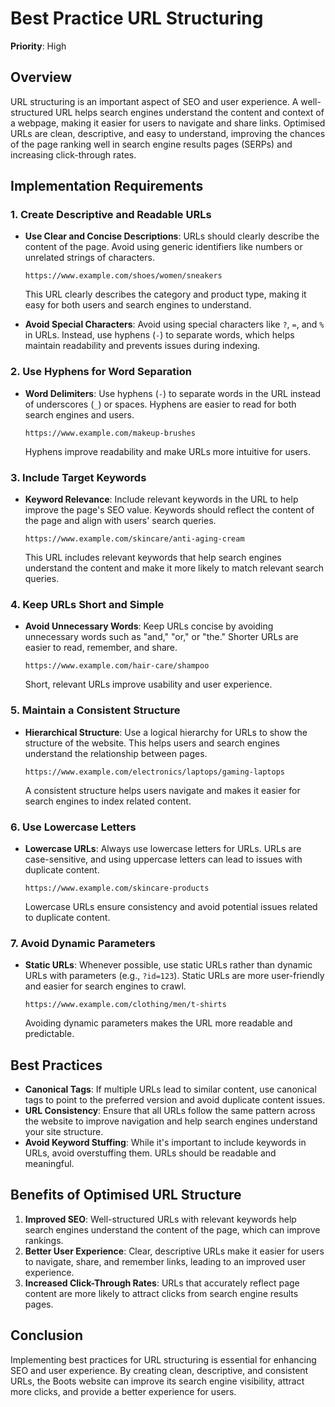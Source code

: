 
# Best Practice URL Structuring

**Priority**: High

## Overview

URL structuring is an important aspect of SEO and user experience. A well-structured URL helps search engines understand the content and context of a webpage, making it easier for users to navigate and share links. Optimised URLs are clean, descriptive, and easy to understand, improving the chances of the page ranking well in search engine results pages (SERPs) and increasing click-through rates.

## Implementation Requirements

### 1. Create Descriptive and Readable URLs

- **Use Clear and Concise Descriptions**: URLs should clearly describe the content of the page. Avoid using generic identifiers like numbers or unrelated strings of characters.
  ```
  https://www.example.com/shoes/women/sneakers
  ```
  This URL clearly describes the category and product type, making it easy for both users and search engines to understand.

- **Avoid Special Characters**: Avoid using special characters like `?`, `=`, and `%` in URLs. Instead, use hyphens (`-`) to separate words, which helps maintain readability and prevents issues during indexing.

### 2. Use Hyphens for Word Separation

- **Word Delimiters**: Use hyphens (`-`) to separate words in the URL instead of underscores (`_`) or spaces. Hyphens are easier to read for both search engines and users.
  ```
  https://www.example.com/makeup-brushes
  ```
  Hyphens improve readability and make URLs more intuitive for users.

### 3. Include Target Keywords

- **Keyword Relevance**: Include relevant keywords in the URL to help improve the page's SEO value. Keywords should reflect the content of the page and align with users' search queries.
  ```
  https://www.example.com/skincare/anti-aging-cream
  ```
  This URL includes relevant keywords that help search engines understand the content and make it more likely to match relevant search queries.

### 4. Keep URLs Short and Simple

- **Avoid Unnecessary Words**: Keep URLs concise by avoiding unnecessary words such as "and," "or," or "the." Shorter URLs are easier to read, remember, and share.
  ```
  https://www.example.com/hair-care/shampoo
  ```
  Short, relevant URLs improve usability and user experience.

### 5. Maintain a Consistent Structure

- **Hierarchical Structure**: Use a logical hierarchy for URLs to show the structure of the website. This helps users and search engines understand the relationship between pages.
  ```
  https://www.example.com/electronics/laptops/gaming-laptops
  ```
  A consistent structure helps users navigate and makes it easier for search engines to index related content.

### 6. Use Lowercase Letters

- **Lowercase URLs**: Always use lowercase letters for URLs. URLs are case-sensitive, and using uppercase letters can lead to issues with duplicate content.
  ```
  https://www.example.com/skincare-products
  ```
  Lowercase URLs ensure consistency and avoid potential issues related to duplicate content.

### 7. Avoid Dynamic Parameters

- **Static URLs**: Whenever possible, use static URLs rather than dynamic URLs with parameters (e.g., `?id=123`). Static URLs are more user-friendly and easier for search engines to crawl.
  ```
  https://www.example.com/clothing/men/t-shirts
  ```
  Avoiding dynamic parameters makes the URL more readable and predictable.

## Best Practices

- **Canonical Tags**: If multiple URLs lead to similar content, use canonical tags to point to the preferred version and avoid duplicate content issues.
- **URL Consistency**: Ensure that all URLs follow the same pattern across the website to improve navigation and help search engines understand your site structure.
- **Avoid Keyword Stuffing**: While it's important to include keywords in URLs, avoid overstuffing them. URLs should be readable and meaningful.

## Benefits of Optimised URL Structure

1. **Improved SEO**: Well-structured URLs with relevant keywords help search engines understand the content of the page, which can improve rankings.
2. **Better User Experience**: Clear, descriptive URLs make it easier for users to navigate, share, and remember links, leading to an improved user experience.
3. **Increased Click-Through Rates**: URLs that accurately reflect page content are more likely to attract clicks from search engine results pages.

## Conclusion

Implementing best practices for URL structuring is essential for enhancing SEO and user experience. By creating clean, descriptive, and consistent URLs, the Boots website can improve its search engine visibility, attract more clicks, and provide a better experience for users.
